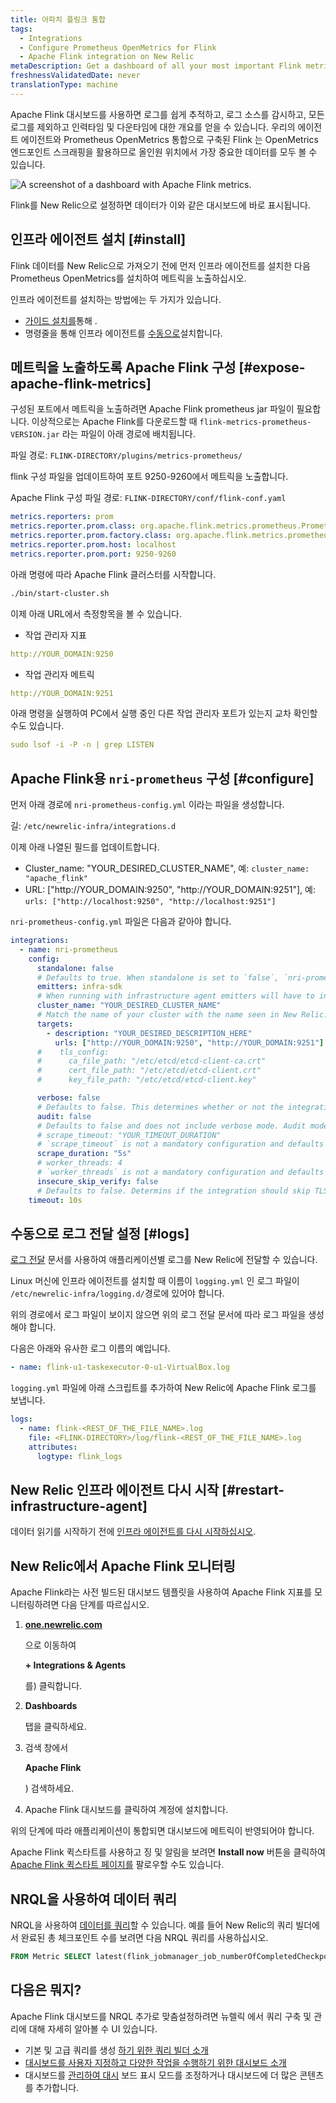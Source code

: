 ```yaml
---
title: 아파치 플링크 통합
tags:
  - Integrations
  - Configure Prometheus OpenMetrics for Flink
  - Apache Flink integration on New Relic
metaDescription: Get a dashboard of all your most important Flink metrics with our quickstart.
freshnessValidatedDate: never
translationType: machine
---
```



Apache Flink 대시보드를 사용하면 로그를 쉽게 추적하고, 로그 소스를 감시하고, 모든 로그를 제외하고 인력타임 및 다운타임에 대한 개요를 얻을 수 있습니다. 우리의 에이전트 에이전트와 Prometheus OpenMetrics 통합으로 구축된 Flink <InlinePopover type="dashboards"/>는 OpenMetrics 엔드포인트 스크래핑을 활용하므로 올인원 위치에서 가장 중요한 데이터를 모두 볼 수 있습니다.

<img
  src={dashboardsApacheFlinkQuickstart}
  title="Apache Flink dashboard landing page"
  alt="A screenshot of a dashboard with Apache Flink metrics."
/>

<figcaption>
  Flink를 New Relic으로 설정하면 데이터가 이와 같은 대시보드에 바로 표시됩니다.
</figcaption>

## 인프라 에이전트 설치 [#install]

Flink 데이터를 New Relic으로 가져오기 전에 먼저 인프라 에이전트를 설치한 다음 Prometheus OpenMetrics를 설치하여 메트릭을 노출하십시오.

인프라 에이전트를 설치하는 방법에는 두 가지가 있습니다.

* [가이드 설치를](https://one.newrelic.com/nr1-core?state=5e236fa2-fbfd-1f53-e55d-9241d2a73068)통해 .
* 명령줄을 통해 인프라 에이전트를 [수동으로](/docs/infrastructure/install-infrastructure-agent/linux-installation/install-infrastructure-monitoring-agent-linux)설치합니다.

## 메트릭을 노출하도록 Apache Flink 구성 [#expose-apache-flink-metrics]

구성된 포트에서 메트릭을 노출하려면 Apache Flink prometheus jar 파일이 필요합니다. 이상적으로는 Apache Flink를 다운로드할 때 `flink-metrics-prometheus-VERSION.jar` 라는 파일이 아래 경로에 배치됩니다.

파일 경로: `FLINK-DIRECTORY/plugins/metrics-prometheus/`

flink 구성 파일을 업데이트하여 포트 9250-9260에서 메트릭을 노출합니다.

Apache Flink 구성 파일 경로: `FLINK-DIRECTORY/conf/flink-conf.yaml`

```yml
metrics.reporters: prom
metrics.reporter.prom.class: org.apache.flink.metrics.prometheus.PrometheusReporter
metrics.reporter.prom.factory.class: org.apache.flink.metrics.prometheus.PrometheusReporterFactory
metrics.reporter.prom.host: localhost
metrics.reporter.prom.port: 9250-9260
```

아래 명령에 따라 Apache Flink 클러스터를 시작합니다.

```bash
./bin/start-cluster.sh
```

이제 아래 URL에서 측정항목을 볼 수 있습니다.

* 작업 관리자 지표

```yml
http://YOUR_DOMAIN:9250
```

* 작업 관리자 메트릭

```yml
http://YOUR_DOMAIN:9251
```

아래 명령을 실행하여 PC에서 실행 중인 다른 작업 관리자 포트가 있는지 교차 확인할 수도 있습니다.

```yml
sudo lsof -i -P -n | grep LISTEN
```

## Apache Flink용 `nri-prometheus` 구성 [#configure]

먼저 아래 경로에 `nri-prometheus-config.yml` 이라는 파일을 생성합니다.

길: `/etc/newrelic-infra/integrations.d`

이제 아래 나열된 필드를 업데이트합니다.

* Cluster_name: "YOUR_DESIRED_CLUSTER_NAME", 예: `cluster_name: "apache_flink"`
* URL: \["http&#x3A;//YOUR_DOMAIN:9250", "http&#x3A;//YOUR_DOMAIN:9251"], 예: `urls: ["http://localhost:9250", "http://localhost:9251"]`

`nri-prometheus-config.yml` 파일은 다음과 같아야 합니다.

```yml
integrations:
  - name: nri-prometheus
    config:
      standalone: false
      # Defaults to true. When standalone is set to `false`, `nri-prometheus` requires an infrastructure agent to send data.
      emitters: infra-sdk
      # When running with infrastructure agent emitters will have to include infra-sdk
      cluster_name: "YOUR_DESIRED_CLUSTER_NAME"
      # Match the name of your cluster with the name seen in New Relic. 
      targets:
        - description: "YOUR_DESIRED_DESCRIPTION_HERE"
          urls: ["http://YOUR_DOMAIN:9250", "http://YOUR_DOMAIN:9251"]
      #    tls_config:
      #      ca_file_path: "/etc/etcd/etcd-client-ca.crt"
      #      cert_file_path: "/etc/etcd/etcd-client.crt"
      #      key_file_path: "/etc/etcd/etcd-client.key"

      verbose: false
      # Defaults to false. This determines whether or not the integration should run in verbose mode.
      audit: false
      # Defaults to false and does not include verbose mode. Audit mode logs the uncompressed data sent to New Relic and can lead to a high log volume.
      # scrape_timeout: "YOUR_TIMEOUT_DURATION"
      # `scrape_timeout` is not a mandatory configuration and defaults to 30s. The HTTP client timeout when fetching data from endpoints.
      scrape_duration: "5s"
      # worker_threads: 4
      # `worker_threads` is not a mandatory configuration and defaults to `4` for clusters with more than 400 endpoints. Slowly increase the worker thread until scrape time falls between the desired `scrape_duration`. Note: Increasing this value too much results in huge memory consumption if too many metrics are scraped at once.
      insecure_skip_verify: false
      # Defaults to false. Determins if the integration should skip TLS verification or not.
    timeout: 10s
```

## 수동으로 로그 전달 설정 [#logs]

[로그 전달](/docs/logs/forward-logs/forward-your-logs-using-infrastructure-agent/) 문서를 사용하여 애플리케이션별 로그를 New Relic에 전달할 수 있습니다.

Linux 머신에 인프라 에이전트를 설치할 때 이름이 `logging.yml` 인 로그 파일이 `/etc/newrelic-infra/logging.d/`경로에 있어야 합니다.

위의 경로에서 로그 파일이 보이지 않으면 위의 로그 전달 문서에 따라 로그 파일을 생성해야 합니다.

다음은 아래와 유사한 로그 이름의 예입니다.

```yml
- name: flink-u1-taskexecutor-0-u1-VirtualBox.log
```

`logging.yml` 파일에 아래 스크립트를 추가하여 New Relic에 Apache Flink 로그를 보냅니다.

```yml
logs:
  - name: flink-<REST_OF_THE_FILE_NAME>.log 
    file: <FLINK-DIRECTORY>/log/flink-<REST_OF_THE_FILE_NAME>.log
    attributes:
      logtype: flink_logs
```

## New Relic 인프라 에이전트 다시 시작 [#restart-infrastructure-agent]

데이터 읽기를 시작하기 전에 [인프라 에이전트를 다시 시작하십시오](/docs/infrastructure/install-infrastructure-agent/manage-your-agent/start-stop-restart-infrastructure-agent/).

## New Relic에서 Apache Flink 모니터링

Apache Flink라는 사전 빌드된 대시보드 템플릿을 사용하여 Apache Flink 지표를 모니터링하려면 다음 단계를 따르십시오.

1. <DNT>**[one.newrelic.com](https://one.newrelic.com/)**</DNT>

   으로 이동하여

   <DNT>**+ Integrations & Agents**</DNT>

   를) 클릭합니다.

2. <DNT>**Dashboards**</DNT>

   탭을 클릭하세요.

3. 검색 창에서

   <DNT>**Apache Flink**</DNT>

   ) 검색하세요.

4. Apache Flink 대시보드를 클릭하여 계정에 설치합니다.

위의 단계에 따라 애플리케이션이 통합되면 대시보드에 메트릭이 반영되어야 합니다.

Apache Flink 퀵스타트를 사용하고 징 및 알림을 보려면 <DNT>**Install now**</DNT> 버튼을 클릭하여 [Apache Flink 퀵스타트 페이지를](https://newrelic.com/instant-observability/apache-flink) 팔로우할 수도 있습니다.

## NRQL을 사용하여 데이터 쿼리

NRQL을 사용하여 [데이터를 쿼리](/docs/apis/nerdgraph/examples/nerdgraph-nrql-tutorial/)할 수 있습니다. 예를 들어 New Relic의 쿼리 빌더에서 완료된 총 체크포인트 수를 보려면 다음 NRQL 쿼리를 사용하십시오.

```sql
FROM Metric SELECT latest(flink_jobmanager_job_numberOfCompletedCheckpoints) AS 'Number of Completed Checkpoints'
```

## 다음은 뭐지?

Apache Flink 대시보드를 NRQL 추가로 맞춤설정하려면 <InlinePopover type="dashboards"/>뉴렐릭 에서 쿼리 구축 및 관리에 대해 자세히 알아볼 수 UI 있습니다.

* 기본 및 고급 쿼리를 생성 [하기 위한 쿼리 빌더 소개](/docs/query-your-data/explore-query-data/query-builder/introduction-query-builder)
* [대시보드를 사용자 지정하고 다양한 작업을 수행하기 위한 대시보드 소개](/docs/query-your-data/explore-query-data/dashboards/introduction-dashboards)
* 대시보드를 [관리하여 대시](/docs/query-your-data/explore-query-data/dashboards/manage-your-dashboard) 보드 표시 모드를 조정하거나 대시보드에 더 많은 콘텐츠를 추가합니다.